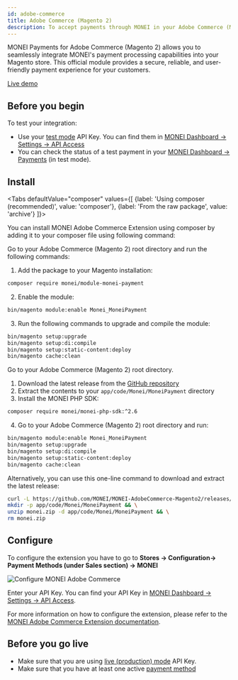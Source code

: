 ```yaml
---
id: adobe-commerce
title: Adobe Commerce (Magento 2)
description: To accept payments through MONEI in your Adobe Commerce (Magento 2) store you simply need to install and configure MONEI Adobe Commerce Extension.
---
```


MONEI Payments for Adobe Commerce (Magento 2) allows you to seamlessly integrate MONEI's payment processing capabilities into your Magento store. This official module provides a secure, reliable, and user-friendly payment experience for your customers.

<a href="https://magento2-demo.monei.com/" target="_blank" className="button button--primary">
  Live demo
</a>

## Before you begin

To test your integration:

- Use your [test mode](testing.md) API Key. You can find them in [MONEI Dashboard → Settings → API Access](https://dashboard.monei.com/settings/api)
- You can check the status of a test payment in your [MONEI Dashboard → Payments](https://dashboard.monei.com/payments) (in test mode).

## Install


<Tabs
  defaultValue="composer"
  values={[
    {label: 'Using composer (recommended)', value: 'composer'},
    {label: 'From the raw package', value: 'archive'}
  ]}>
  <TabItem value="composer">

You can install MONEI Adobe Commerce Extension using composer by adding it to your composer file using following command:

Go to your Adobe Commerce (Magento 2) root directory and run the following commands:

1. Add the package to your Magento installation:

```bash
composer require monei/module-monei-payment
```

2. Enable the module:

```bash
bin/magento module:enable Monei_MoneiPayment
```

3. Run the following commands to upgrade and compile the module:

```bash
bin/magento setup:upgrade
bin/magento setup:di:compile
bin/magento setup:static-content:deploy
bin/magento cache:clean
```

  </TabItem>
  <TabItem value="archive">

Go to your Adobe Commerce (Magento 2) root directory.

1. Download the latest release from the [GitHub repository](https://github.com/MONEI/MONEI-AdobeCommerce-Magento2/releases)
2. Extract the contents to your `app/code/Monei/MoneiPayment` directory
3. Install the MONEI PHP SDK:

```bash
composer require monei/monei-php-sdk:^2.6
```

4. Go to your Adobe Commerce (Magento 2) root directory and run:

```bash
bin/magento module:enable Monei_MoneiPayment
bin/magento setup:upgrade
bin/magento setup:di:compile
bin/magento setup:static-content:deploy
bin/magento cache:clean
```

Alternatively, you can use this one-line command to download and extract the latest release:

```bash
curl -L https://github.com/MONEI/MONEI-AdobeCommerce-Magento2/releases/latest/download/monei-module-monei-payment.zip -o monei.zip && \
mkdir -p app/code/Monei/MoneiPayment && \
unzip monei.zip -d app/code/Monei/MoneiPayment && \
rm monei.zip
```

  </TabItem>
</Tabs>

## Configure

To configure the extension you have to go to **Stores → Configuration→ Payment Methods (under Sales section) →
MONEI**

![Configure MONEI Adobe Commerce](/img/configure-magento-0.png)

Enter your API Key. You can find your API Key in [MONEI Dashboard → Settings → API Access](https://dashboard.monei.com/settings/api).

For more information on how to configure the extension, please refer to the [MONEI Adobe Commerce Extension documentation](https://github.com/MONEI/MONEI-AdobeCommerce-Magento2/blob/main/README.md).

## Before you go live

- Make sure that you are using [live (production) mode](testing.md) API Key.
- Make sure that you have at least one active [payment method](https://dashboard.monei.com/settings/payment-methods)
